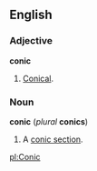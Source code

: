 ==English==
===Adjective===
'''conic'''

#[[Conical]].

===Noun===
'''conic''' (''plural'' '''conics''')

#{{geometry}} A [[conic section]].

[[pl:Conic]]